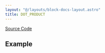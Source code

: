 ```yaml
---
layout: "@/layouts/block-docs-layout.astro"
title: DOT_PRODUCT
---
```



<PythonDocsDisplay docstring={docstring} />

[Source Code](https://github.com/flojoy-ai/blocks/blob/main/blocks/TRANSFORMERS/MATRIX_MANIPULATION/DOT_PRODUCT/DOT_PRODUCT.py)

## Example
